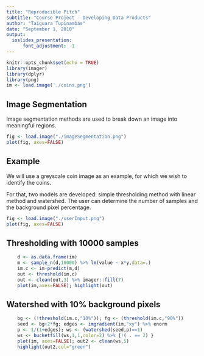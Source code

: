 ```yaml
---
title: "Reproducible Pitch"
subtitle: "Course Project - Developing Data Products"
author: "Taiguara Tupinambás"
date: "September 1, 2018"
output: 
  ioslides_presentation:
      font_adjustment: -1
---
```


```r
knitr::opts_chunk$set(echo = TRUE)
library(imager)
library(dplyr)
library(png)
im <- load.image('./coins.png')
```

## Image Segmentation

Image segmentation methods are used to break down an image into meaningful regions.  

```r
fig <- load.image("./imageSegmentation.png")
plot(fig, axes=FALSE)
```

## Example

We will use a greyscale coin image as an example, for which we wish to identify the coins.

For that, two models are developed: simple thresholding method with linear method and watershed.
The user can determine the number of samples and the background pixel percentage.

```r
fig <- load.image("./userInput.png")
plot(fig, axes=FALSE)
```

## Thresholding with 10000 samples {.smaller}

```r
    d <- as.data.frame(im)
    m <- sample_n(d,10000) %>% lm(value ~ x*y,data=.) 
    im.c <- im-predict(m,d)
    out <- threshold(im.c)
    out <- clean(out,3) %>% imager::fill(7)
    plot(im,axes=FALSE); highlight(out)
```

## Watershed with 10% background pixels {.smaller}
```r
    bg <- (!threshold(im.c,"10%")); fg <- (threshold(im.c,"90%"))
    seed <- bg+2*fg; edges <- imgradient(im,"xy") %>% enorm
    p <- 1/(1+edges); ws <- (watershed(seed,p)==1)
    ws <- bucketfill(ws,1,1,color=2) %>% {!( . == 2) }
    plot(im, axes=FALSE); out2 <- clean(ws,5)
    highlight(out2,col="green")
```
